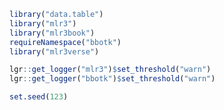```r
library("data.table")
library("mlr3")
library("mlr3book")
requireNamespace("bbotk")
library("mlr3verse")

lgr::get_logger("mlr3")$set_threshold("warn")
lgr::get_logger("bbotk")$set_threshold("warn")

set.seed(123)
```
